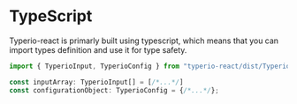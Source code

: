 # TypeScript

Typerio-react is primarly built using typescript, which means that you can import types definition and use it for type safety.

```ts
import { TyperioInput, TyperioConfig } from "typerio-react/dist/Typerio";

const inputArray: TyperioInput[] = [/*...*/]
const configurationObject: TyperioConfig = {/*...*/};
```